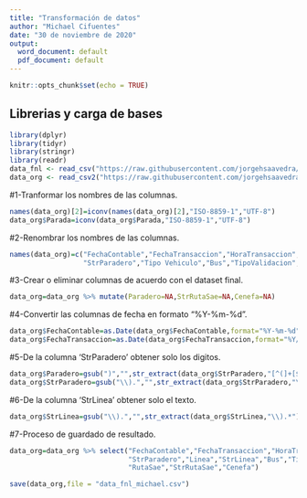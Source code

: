 ```yaml
---
title: "Transformación de datos"
author: "Michael Cifuentes"
date: "30 de noviembre de 2020"
output:
  word_document: default
  pdf_document: default
---
```


```r
knitr::opts_chunk$set(echo = TRUE)
```

## Librerias y carga de bases

```r
library(dplyr)
library(tidyr)
library(stringr)
library(readr)
data_fnl <- read_csv("https://raw.githubusercontent.com/jorgehsaavedra/20201124-test-convocatoria/main/01.%20transformacion_datos/data_fnl.csv")
data_org <- read_csv2("https://raw.githubusercontent.com/jorgehsaavedra/20201124-test-convocatoria/main/01.%20transformacion_datos/data_org.csv")
```

#1-Tranformar los nombres de las columnas.

```r
names(data_org)[2]=iconv(names(data_org)[2],"ISO-8859-1","UTF-8")
data_org$Parada=iconv(data_org$Parada,"ISO-8859-1","UTF-8")
```

#2-Renombrar los nombres de las columnas.

```r
names(data_org)=c("FechaContable","FechaTransaccion","HoraTransaccion","Empresa","RutaSae","Linea",
                  "StrParadero","Tipo Vehiculo","Bus","TipoValidacion","StrLinea")
```

#3-Crear o eliminar columnas de acuerdo con el dataset final.

```r
data_org=data_org %>% mutate(Paradero=NA,StrRutaSae=NA,Cenefa=NA)

```

#4-Convertir las columnas de fecha en formato "%Y-%m-%d".

```r
data_org$FechaContable=as.Date(data_org$FechaContable,format="%Y-%m-%d")
data_org$FechaTransaccion=as.Date(data_org$FechaTransaccion,format="%Y/%m/%d")
```

#5-De la columna 'StrParadero' obtener solo los digitos.

```r
data_org$Paradero=gsub(")","",str_extract(data_org$StrParadero,"[^(]+[$)]"))
data_org$StrParadero=gsub("\\).","",str_extract(data_org$StrParadero,"\\).*"))
```

#6-De la columna 'StrLinea' obtener solo el texto.

```r
data_org$StrLinea=gsub("\\).","",str_extract(data_org$StrLinea,"\\).*"))
```

#7-Proceso de guardado de resultado.

```r
data_org=data_org %>% select("FechaContable","FechaTransaccion","HoraTransaccion","Empresa","Paradero",
                             "StrParadero","Linea","StrLinea","Bus","TipoValidacion",
                             "RutaSae","StrRutaSae","Cenefa")

save(data_org,file = "data_fnl_michael.csv")
```

